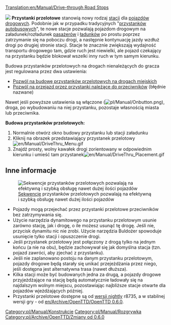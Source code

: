 [[Translation:en/Manual/Drive-through Road Stops]]


[[File:en/Manual/DriveThru Bus Stops.gif|left|]]
'''Przystanki przelotowe''' stanowią nowy rodzaj [[pl/Manual/Stacje|stacji]] dla [[pl/Manual/Pojazdy drogowe|pojazdów drogowych]]. Podobnie jak w przypadku tradycyjnych "[[pl/Manual/Stacja załadunku|przystanków autobusowych]]", te nowe stacje pozwalają pojazdom drogowym na załadunek/rozładunek [[pl/Manual/Base Set/Cargos/Pasażerowie|pasażerów]] i [[pl/Manual/Ładunek|ładunków]] po prostu poprzez zatrzymanie się na poboczu drogi, a następnie kontynuację jazdy wzdłuż drogi po drugiej stronie stacji. Stacje te znacznie zwiększają wydajność transportu drogowego tam, gdzie ruch jest niewielki, ale pojazd czekający na przystanku będzie blokował wszelki inny ruch w tym samym kierunku. 

Budowa przystanków przelotowych na drogach nienależących do gracza jest regulowana przez dwa ustawienia:

* [[pl/Archive/Unmapped/Ustawienia/Ograniczenia#pozwol-na-budowe-przystankow-przelotowych-na-drogach-miejskich|Pozwól na budowę przystanków przelotowych na drogach miejskich]]
* [[pl/Archive/Unmapped/Ustawienia/Ograniczenia#pozwol-na-przejazd-przez-przystanki-nalezace-do-przeciwnikow|Pozwól na przejazd przez przystanki należące do przeciwników]] (błędnie nazwane)

Nawet jeśli powyższe ustawienia są włączone ([[File:pl/Manual/Onbutton.png]]), droga, po wybudowaniu na niej przystanku, pozostaje własnością miasta lub przeciwnika.

'''Budowa przystanków przelotowych:'''
#Normalnie otwórz okno budowy przystanku lub stacji załadunku
#Kliknij na obrazek przedstawiający przystanek przelotowy[[File:en/Manual/DriveThru Menu.gif|none]]
#Znajdź prosty, wolny kawałek drogi zorientowany w odpowiednim kierunku i umieść tam przystanek[[File:en/Manual/DriveThru Placement.gif|none]]

==Inne informacje==
[[File:en/Manual/DriveThru Multiple.gif|frame|[[pl/Manual/Stacja załadunku#stacje-wielostanowiskowe|Sekwencje]] przystanków przelotowych pozwalają na efektywną i szybką obsługę nawet dużej ilości pojazdów]]
*Pojazdy mogą przejechać przez przystanki przelotowe przeciwników bez zatrzymywania się.
*Użycie narzędzia dynamitowego na przystanku przelotowym usunie zarówno stację, jak i drogę, o ile możesz usunąć tę drogę. Jeśli nie, przycisk dynamitu nic nie zrobi. Użycie narzędzia Buldożer spowoduje usunięcie tylko stacji i opuszczenie drogi.
*Jeśli przystanek przelotowy jest połączony z drogą tylko na jednym końcu (a nie na obu), będzie zachowywał się jak domyślna stacja (tzn. pojazd zawróci, aby zjechać z przystanku).
*Jeśli nie zaplanowano postoju na danym przystanku przelotowym, pojazdy drogowe będą starały się unikać przejeżdżania przez niego, jeśli dostępna jest alternatywna trasa (nawet dłuższa).
*Kilka stacji może być budowanych jedna za drugą, a pojazdy drogowe przyjeżdżające na stację będą automatycznie ładowały się na najdalszym wolnym miejscu, pozostawiając najbliższe stacje otwarte dla pojazdów wjeżdżających później.
*Przystanki przelotowe dostępne są od [[pl/Archive/Community/Wersje nightly|wersji nightly]] r8735, a w stabilnej wersji gry - od [[en/Archive/OpenTTD/OpenTTD 0.6.0]].

[[Category:pl/Manual/Konstrukcje]]
[[Category:pl/Manual/Rozgrywka]]
[[Category:pl/Archive/OpenTTD/Zmiany od 0.6.0]]